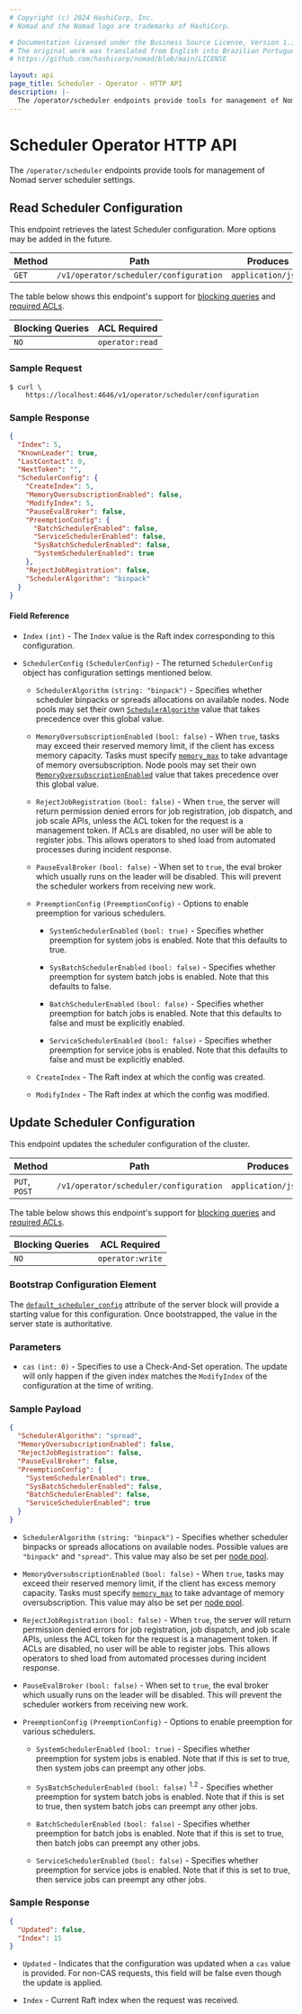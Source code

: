 ```yaml
---
# Copyright (c) 2024 HashiCorp, Inc.
# Nomad and the Nomad logo are trademarks of HashiCorp.

# Documentation licensed under the Business Source License, Version 1.1.
# The original work was translated from English into Brazilian Portuguese.
# https://github.com/hashicorp/nomad/blob/main/LICENSE

layout: api
page_title: Scheduler - Operator - HTTP API
description: |-
  The /operator/scheduler endpoints provide tools for management of Nomad server scheduler settings.
---
```


# Scheduler Operator HTTP API

The `/operator/scheduler` endpoints provide tools for management of Nomad server scheduler settings.

## Read Scheduler Configuration

This endpoint retrieves the latest Scheduler configuration. More options may be added in
the future.

| Method | Path                                   | Produces           |
| ------ | -------------------------------------- | ------------------ |
| `GET`  | `/v1/operator/scheduler/configuration` | `application/json` |

The table below shows this endpoint's support for
[blocking queries](/nomad/api-docs#blocking-queries) and
[required ACLs](/nomad/api-docs#acls).

| Blocking Queries | ACL Required    |
| ---------------- | --------------- |
| `NO`             | `operator:read` |

### Sample Request

```shell-session
$ curl \
    https://localhost:4646/v1/operator/scheduler/configuration
```

### Sample Response

```json
{
  "Index": 5,
  "KnownLeader": true,
  "LastContact": 0,
  "NextToken": "",
  "SchedulerConfig": {
    "CreateIndex": 5,
    "MemoryOversubscriptionEnabled": false,
    "ModifyIndex": 5,
    "PauseEvalBroker": false,
    "PreemptionConfig": {
      "BatchSchedulerEnabled": false,
      "ServiceSchedulerEnabled": false,
      "SysBatchSchedulerEnabled": false,
      "SystemSchedulerEnabled": true
    },
    "RejectJobRegistration": false,
    "SchedulerAlgorithm": "binpack"
  }
}
```

#### Field Reference

- `Index` `(int)` - The `Index` value is the Raft index corresponding to this
  configuration.

- `SchedulerConfig` `(SchedulerConfig)` - The returned `SchedulerConfig` object has configuration
  settings mentioned below.

  - `SchedulerAlgorithm` `(string: "binpack")` - Specifies whether scheduler
    binpacks or spreads allocations on available nodes. Node pools may set
    their own [`SchedulerAlgorithm`][np_sched_algo] value that takes precedence
    over this global value.

  - `MemoryOversubscriptionEnabled` `(bool: false)` - When `true`, tasks may
    exceed their reserved memory limit, if the client has excess memory
    capacity. Tasks must specify [`memory_max`](/nomad/docs/job-specification/resources#memory_max)
    to take advantage of memory oversubscription. Node pools may set their own
    [`MemoryOversubscriptionEnabled`][np_mem_oversubs] value that takes
    precedence over this global value.

  - `RejectJobRegistration` `(bool: false)` - When `true`, the server will return
    permission denied errors for job registration, job dispatch, and job scale APIs,
    unless the ACL token for the request is a management token. If ACLs are disabled,
    no user will be able to register jobs. This allows operators to shed load from
    automated processes during incident response.

  - `PauseEvalBroker` `(bool: false)` - When set to `true`, the eval broker which
    usually runs on the leader will be disabled. This will prevent the scheduler
    workers from receiving new work.

  - `PreemptionConfig` `(PreemptionConfig)` - Options to enable preemption for various schedulers.

    - `SystemSchedulerEnabled` `(bool: true)` - Specifies whether preemption for system jobs is enabled. Note that
      this defaults to true.

    - `SysBatchSchedulerEnabled` `(bool: false)` - Specifies whether preemption for system batch jobs is enabled. Note that
      this defaults to false.

    - `BatchSchedulerEnabled` `(bool: false)` - Specifies whether preemption for batch jobs is enabled. Note that
      this defaults to false and must be explicitly enabled.

    - `ServiceSchedulerEnabled` `(bool: false)` - Specifies whether preemption for service jobs is enabled. Note that
      this defaults to false and must be explicitly enabled.

  - `CreateIndex` - The Raft index at which the config was created.
  - `ModifyIndex` - The Raft index at which the config was modified.

## Update Scheduler Configuration

This endpoint updates the scheduler configuration of the cluster.

| Method        | Path                                   | Produces           |
| ------------- | -------------------------------------- | ------------------ |
| `PUT`, `POST` | `/v1/operator/scheduler/configuration` | `application/json` |

The table below shows this endpoint's support for
[blocking queries](/nomad/api-docs#blocking-queries) and
[required ACLs](/nomad/api-docs#acls).

| Blocking Queries | ACL Required     |
| ---------------- | ---------------- |
| `NO`             | `operator:write` |

### Bootstrap Configuration Element

The [`default_scheduler_config`][] attribute of the server block will provide a
starting value for this configuration. Once bootstrapped, the value in the
server state is authoritative.

### Parameters

- `cas` `(int: 0)` - Specifies to use a Check-And-Set operation. The update will
  only happen if the given index matches the `ModifyIndex` of the configuration
  at the time of writing.

### Sample Payload

```json
{
  "SchedulerAlgorithm": "spread",
  "MemoryOversubscriptionEnabled": false,
  "RejectJobRegistration": false,
  "PauseEvalBroker": false,
  "PreemptionConfig": {
    "SystemSchedulerEnabled": true,
    "SysBatchSchedulerEnabled": false,
    "BatchSchedulerEnabled": false,
    "ServiceSchedulerEnabled": true
  }
}
```

- `SchedulerAlgorithm` `(string: "binpack")` - Specifies whether scheduler
  binpacks or spreads allocations on available nodes. Possible values are
  `"binpack"` and `"spread"`. This value may also be set per [node
  pool][np_sched_algo].

- `MemoryOversubscriptionEnabled` `(bool: false)` - When `true`, tasks may
  exceed their reserved memory limit, if the client has excess memory capacity.
  Tasks must specify [`memory_max`](/nomad/docs/job-specification/resources#memory_max)
  to take advantage of memory oversubscription. This value may also be set per
  [node pool][np_mem_oversubs].

- `RejectJobRegistration` `(bool: false)` - When `true`, the server will return
  permission denied errors for job registration, job dispatch, and job scale APIs,
  unless the ACL token for the request is a management token. If ACLs are disabled,
  no user will be able to register jobs. This allows operators to shed load from
  automated processes during incident response.

- `PauseEvalBroker` `(bool: false)` - When set to `true`, the eval broker which
  usually runs on the leader will be disabled. This will prevent the scheduler
  workers from receiving new work.

- `PreemptionConfig` `(PreemptionConfig)` - Options to enable preemption for
  various schedulers.

  - `SystemSchedulerEnabled` `(bool: true)` - Specifies whether preemption for
    system jobs is enabled. Note that if this is set to true, then system jobs
    can preempt any other jobs.

  - `SysBatchSchedulerEnabled` `(bool: false)` <sup>1.2</sup> - Specifies
    whether preemption for system batch jobs is enabled. Note that if this is
    set to true, then system batch jobs can preempt any other jobs.

  - `BatchSchedulerEnabled` `(bool: false)` - Specifies
    whether preemption for batch jobs is enabled. Note that if this is set to
    true, then batch jobs can preempt any other jobs.

  - `ServiceSchedulerEnabled` `(bool: false)` - Specifies
    whether preemption for service jobs is enabled. Note that if this is set to
    true, then service jobs can preempt any other jobs.

### Sample Response

```json
{
  "Updated": false,
  "Index": 15
}
```

- `Updated` - Indicates that the configuration was updated when a `cas` value is
  provided. For non-CAS requests, this field will be false even though the
  update is applied.

- `Index` - Current Raft index when the request was received.

[`default_scheduler_config`]: /nomad/docs/configuration/server#default_scheduler_config
[np_mem_oversubs]: /nomad/docs/other-specifications/node-pool#memory_oversubscription_enabled
[np_sched_algo]: /nomad/docs/other-specifications/node-pool#scheduler_algorithm
